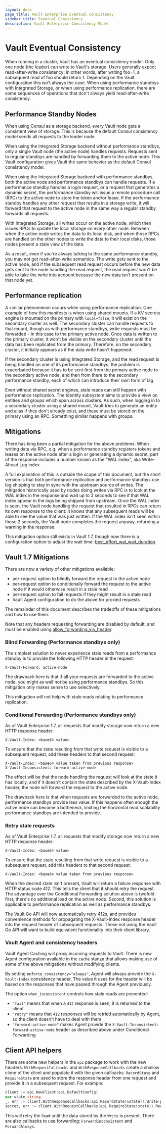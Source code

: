 ```yaml
---
layout: docs
page_title: Vault Enterprise Eventual Consistency
sidebar_title: Eventual Consistency
description: Vault Enterprise Consistency Model
---
```


# Vault Eventual Consistency

When running in a cluster, Vault has an eventual consistency model.
Only one node (the leader) can write to Vault's storage.
Users generally expect read-after-write consistency: in other
words, after writing foo=1, a subsequent read of foo should return 1.  Depending
on the Vault configuration this isn't always the case.  When using performance
standbys with Integrated Storage, or when using performance replication,
there are some sequences of operations that don't always yield read-after-write
consistency.

## Performance Standby Nodes

When using Consul as a storage backend, every Vault node gets a consistent
view of storage.  This is because the default Consul consistency model sends
all requests to the leader node.

When using the Integrated Storage backend without performance standbys, only
a single Vault node (the active node) handles requests.  Requests sent to
regular standbys are handled by forwarding them to the active node. This Vault configuration
gives Vault the same behavior as the default Consul consistency model.

When using the Integrated Storage backend with performance standbys, both the
active node and performance standbys can handle requests.  If a performance standby
handles a login request, or a request that generates a dynamic secret, the
performance standby will issue a remote procedure call (RPC) to the active node to store the token
and/or lease.  If the performance standby handles any other request that
results in a storage write, it will forward that request to the active node
in the same way a regular standby forwards all requests.

With Integrated Storage, all writes occur on the active node, which then issues
RPCs to update the local storage on every other node.  Between when the active
node writes the data to its local disk, and when those RPCs are handled on the
other nodes to write the data to their local disks, those nodes present a stale
view of the data.

As a result, even if you're always talking to the same performance standby,
you may not get read-after-write semantics.  The write gets sent to the active
node, and if the subsequent read request occurs before the new data gets sent
to the node handling the read request, the read request won't be able to take
the write into account because the new data isn't present on that node yet.

## Performance replication

A similar phenomenon occurs when using performance replication.  One example
of how this manifests is when using shared mounts.  If a KV secrets engine
is mounted on the primary with `local=false`, it will exist on the secondary
cluster as well.  The secondary cluster can handle requests to that mount,
though as with performance standbys, write requests must be forwarded - in
this case to the primary active node.  Once data is written to the primary cluster,
it won't be visible on the secondary cluster until the data has been replicated
from the primary. Therefore, on the secondary cluster, it initially appears as if
the data write hasn't happened.

If the secondary cluster is using Integrated Storage, and the read request is
being handled on one of its performance standbys, the problem is exacerbated because it
has to be sent first from the primary active node to the secondary active node,
and then from there to the secondary performance standby, each of which can
introduce their own form of lag.

Even without shared secret engines, stale reads can still happen with performance
replication. The Identity subsystem aims to provide a view on entities and
groups which span across clusters.  As such, when logging in to a secondary cluster
using a shared mount, Vault tries to generate an entity and alias if they don't
already exist, and these must be stored on the primary using an RPC.  Something
similar happens with groups.

## Mitigations

There has long been a partial mitigation for the above problems.  When writing
data via RPC, e.g. when a performance standby registers tokens and leases on the
active node after a login or generating a dynamic secret, part of the response
includes a number known as the "WAL index", aka Write-Ahead Log index.

A full explanation of this is outside the scope of this document, but the short
version is that both performance replication and performance standbys use log
shipping to stay in sync with the upstream source of writes.  The mitigation
historically used by nodes doing writes via RPC is to look at the WAL index in
the response and wait up to 2 seconds to see if that WAL index appear in the
logs being shipped from upstream.  Once the WAL index is seen, the Vault node
handling the request that resulted in RPCs can return its own response to the
client: it knows that any subsequent reads will be able to see the value that
was just written. If the WAL index isn't seen within those 2 seconds, the Vault
node completes the request anyway, returning a warning in the response.

This mitigation option still exists in Vault 1.7, though now there is a
configuration option to adjust the wait time:
[best_effort_wal_wait_duration](/docs/configuration/replication).

## Vault 1.7 Mitigations

There are now a variety of other mitigations available:
* per-request option to blindly forward the request to the active node
* per-request option to conditionally forward the request to the active node
  if it would otherwise result in a stale read
* per-request option to fail requests if they might result in a stale read
* Vault Agent configuration to do the above for proxied requests

The remainder of this document describes the tradeoffs of these mitigations and
how to use them.

Note that any headers requesting forwarding are disabled by default, and must
be enabled using [allow_forwarding_via_header](/docs/configuration/replication).

### Blind Forwarding (Performance standbys only)

The simplest solution to never experience stale reads from a performance standby
is to provide the following HTTP header in the request:

```
X-Vault-Forward: active-node
```

The drawback here is that if all your requests are forwarded to the active node,
you might as well not be using performance standbys.  So this mitigation only
makes sense to use selectively.

This mitigation will not help with stale reads relating to performance replication.

### Conditional Forwarding (Performance standbys only)

As of Vault Enterprise 1.7, all requests that modify storage now return a new
HTTP response header:

```
X-Vault-Index: <base64 value>
```

To ensure that the state resulting from that write request is visible to a
subsequent request, add these headers to that second request:

```
X-Vault-Index: <base64 value taken from previous response>
X-Vault-Inconsistent: forward-active-node
```

The effect will be that the node handling the request will look at the state
it has locally, and if it doesn't contain the state described by the X-Vault-Index
header, the node will forward the request to the active node.

The drawback here is that when requests are forwarded to the active node,
performance standbys provide less value.  If this happens often enough
the active node can become a bottleneck, limiting the horizontal read scalability
performance standbys are intended to provide.

### Retry stale requests

As of Vault Enterprise 1.7, all requests that modify storage now return a new
HTTP response header:

```
X-Vault-Index: <base64 value>
```

To ensure that the state resulting from that write request is visible to a
subsequent request, add this headers to that second request:

```
X-Vault-Index: <base64 value taken from previous response>
```

When the desired state isn't present, Vault will return a failure response with
HTTP status code 412.  This tells the client that it should retry the request.
The advantage over the Conditional Forwarding solution above is twofold:
first, there's no additional load on the active node.  Second, this solution
is applicable to performance replication as well as performance standbys.

The Vault Go API will now automatically retry 412s, and provides convenience
methods for propagating the X-Vault-Index response header into the request
header of subsequent requests.  Those not using the Vault Go API will want
to build equivalent functionality into their client library.

### Vault Agent and consistency headers

Vault Agent Caching will proxy incoming requests to Vault.  There is
new Agent configuration available in the `cache` stanza that allows making use
of some of the above mitigations without modifying clients.

By setting `enforce_consistency="always"`, Agent will always provide
the `X-Vault-Index` consistency header.  The value it uses for the header
will be based on the responses that have passed through the Agent previously.

The option `when_inconsistent` controls how stale reads are prevented:
- `"fail"` means that when a `412` response is seen, it is returned to the client
- `"retry"` means that `412` responses will be retried automatically by Agent,
  so the client doesn't have to deal with them
- `"forward-active-node"` makes Agent provide the
  `X-Vault-Inconsistent: forward-active-node` header as described above under
  Conditional Forwarding

## Client API helpers

There are some new helpers in the `api` package to work with the new headers.
`WithRequestCallbacks` and `WithResponseCallbacks` create a shallow clone of
the client and populate it with the given callbacks.  `RecordState` and
`RequireState` are used to store the response header from one request and
provide it in a subsequent request.  For example:

```go
client := api.NewClient(api.DefaultConfig)
var state string
_, err := client.WithResponseCallbacks(api.RecordState(&state)).Write(path, data)
secret, err := client.WithRequestCallbacks(api.RequireState(state)).Read(path)
```

This will retry the `Read` until the data stored by the `Write` is present.
There are also callbacks to use forwarding: `ForwardInconsistent` and
`ForwardAlways`.
